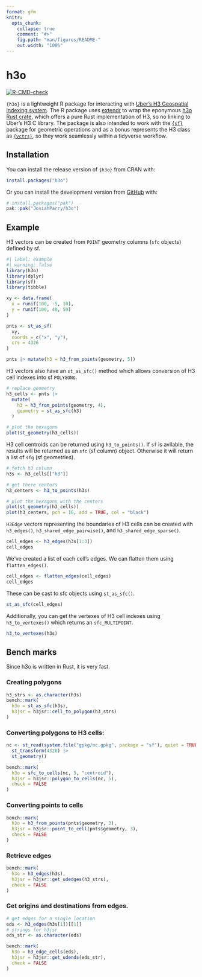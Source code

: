```yaml
---
format: gfm
knitr:
  opts_chunk:
    collapse: true
    comment: "#>"
    fig.path: "man/figures/README-"
    out.width: "100%"
---
```


# h3o

<!-- badges: start -->

[![R-CMD-check](https://github.com/JosiahParry/h3o/actions/workflows/R-CMD-check.yaml/badge.svg)](https://github.com/JosiahParry/h3o/actions/workflows/R-CMD-check.yaml)

<!-- badges: end -->

`{h3o}` is a lightweight R package for interacting with [Uber's H3 Geospatial
Indexing system](https://github.com/uber/h3). The R package uses
[extendr](https://extendr.github.io/) to wrap the eponymous [h3o Rust
crate](https://crates.io/crates/h3o), which offers a pure Rust implementation of
H3, so no linking to Uber’s H3 C library. The package is also intended to work
with the [`{sf}`](https://github.com/r-spatial/sf) package for geometric
operations and as a bonus represents the H3 class as
[`{vctrs}`](https://github.com/r-lib/vctrs), so they work seamlessly within a
tidyverse workflow.

## Installation

You can install the release version of `{h3o}` from CRAN with:

``` r
install.packages("h3o")
```

Or you can install the development version from [GitHub](https://github.com/)
with:

``` r
# install.packages("pak")
pak::pak("JosiahParry/h3o")
```

## Example

H3 vectors can be created from `POINT` geometry columns (`sfc` objects) defined
by sf.

```r
#| label: example
#| warning: false
library(h3o)
library(dplyr)
library(sf)
library(tibble)

xy <- data.frame(
  x = runif(100, -5, 10),
  y = runif(100, 40, 50)
)

pnts <- st_as_sf(
  xy,
  coords = c("x", "y"),
  crs = 4326
)

pnts |> mutate(h3 = h3_from_points(geometry, 5))
```

H3 vectors also have an `st_as_sfc()` method which allows conversion of H3 cell
indexes into sf `POLYGON`s.

```r
# replace geometry
h3_cells <- pnts |>
  mutate(
    h3 = h3_from_points(geometry, 4),
    geometry = st_as_sfc(h3)
  )

# plot the hexagons
plot(st_geometry(h3_cells))
```

H3 cell centroids can be returned using `h3_to_points()`. If `sf` is avilable,
the results will be returned as an `sfc` (sf column) object. Otherwise it will
return a list of `sfg` (sf geometries).

```r
# fetch h3 column
h3s <- h3_cells[["h3"]]

# get there centers
h3_centers <- h3_to_points(h3s)

# plot the hexagons with the centers
plot(st_geometry(h3_cells))
plot(h3_centers, pch = 16, add = TRUE, col = "black")
```

`H3Edge` vectors representing the boundaries of H3 cells can be created with
`h3_edges()`, `h3_shared_edge_pairwise()`, and `h3_shared_edge_sparse()`.

```r
cell_edges <- h3_edges(h3s[1:3])
cell_edges
```

We've created a list of each cell's edges. We can flatten them using
`flatten_edges()`.

```r
cell_edges <- flatten_edges(cell_edges)
cell_edges
```

These can be cast to sfc objects using `st_as_sfc()`.

```r
st_as_sfc(cell_edges)
```

Additionally, you can get the vertexes of H3 cell indexes using
`h3_to_vertexes()` which returns an `sfc_MULTIPOINT`.

```r
h3_to_vertexes(h3s)
```

## Bench marks

Since h3o is written in Rust, it is very fast.

### Creating polygons

```r
h3_strs <- as.character(h3s)
bench::mark(
  h3o = st_as_sfc(h3s),
  h3jsr = h3jsr::cell_to_polygon(h3_strs)
)
```

### Converting polygons to H3 cells:

```r
nc <- st_read(system.file("gpkg/nc.gpkg", package = "sf"), quiet = TRUE) |>
  st_transform(4326) |>
  st_geometry()

bench::mark(
  h3o = sfc_to_cells(nc, 5, "centroid"),
  h3jsr = h3jsr::polygon_to_cells(nc, 5),
  check = FALSE
)
```

### Converting points to cells

```r
bench::mark(
  h3o = h3_from_points(pnts$geometry, 3),
  h3jsr = h3jsr::point_to_cell(pnts$geometry, 3),
  check = FALSE
)
```

### Retrieve edges

```r
bench::mark(
  h3o = h3_edges(h3s),
  h3jsr = h3jsr::get_udedges(h3_strs),
  check = FALSE
)
```

### Get origins and destinations from edges.

```r
# get edges for a single location
eds <- h3_edges(h3s[1])[[1]]
# strings for h3jsr
eds_str <- as.character(eds)

bench::mark(
  h3o = h3_edge_cells(eds),
  h3jsr = h3jsr::get_udends(eds_str),
  check = FALSE
)
```